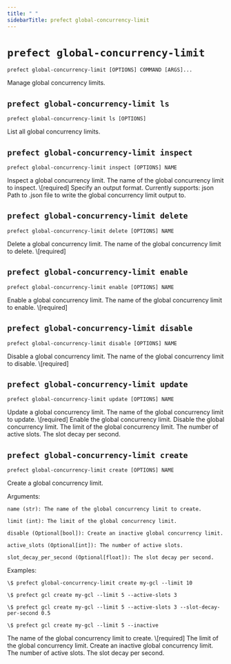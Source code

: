 ```yaml
---
title: " "
sidebarTitle: prefect global-concurrency-limit
---
```


# `prefect global-concurrency-limit`



```command
prefect global-concurrency-limit [OPTIONS] COMMAND [ARGS]...
```



<Info>
Manage global concurrency limits.
</Info>








## `prefect global-concurrency-limit ls`



```command
prefect global-concurrency-limit ls [OPTIONS]
```



<Info>
List all global concurrency limits.
</Info>








## `prefect global-concurrency-limit inspect`



```command
prefect global-concurrency-limit inspect [OPTIONS] NAME
```



<Info>
Inspect a global concurrency limit.
</Info>






<AccordionGroup>


<Accordion title="Arguments" defaultOpen>
<ResponseField name="NAME" type="string" required>
    The name of the global concurrency limit to inspect.  \[required]
</ResponseField>
</Accordion>



<Accordion title="Options" defaultOpen>

<ResponseField name="--output">
    Specify an output format. Currently supports: json
</ResponseField>

<ResponseField name="--file">
    Path to .json file to write the global concurrency limit output to.
</ResponseField>

</Accordion>

</AccordionGroup>



## `prefect global-concurrency-limit delete`



```command
prefect global-concurrency-limit delete [OPTIONS] NAME
```



<Info>
Delete a global concurrency limit.
</Info>






<AccordionGroup>


<Accordion title="Arguments" defaultOpen>
<ResponseField name="NAME" type="string" required>
    The name of the global concurrency limit to delete.  \[required]
</ResponseField>
</Accordion>



</AccordionGroup>



## `prefect global-concurrency-limit enable`



```command
prefect global-concurrency-limit enable [OPTIONS] NAME
```



<Info>
Enable a global concurrency limit.
</Info>






<AccordionGroup>


<Accordion title="Arguments" defaultOpen>
<ResponseField name="NAME" type="string" required>
    The name of the global concurrency limit to enable.  \[required]
</ResponseField>
</Accordion>



</AccordionGroup>



## `prefect global-concurrency-limit disable`



```command
prefect global-concurrency-limit disable [OPTIONS] NAME
```



<Info>
Disable a global concurrency limit.
</Info>






<AccordionGroup>


<Accordion title="Arguments" defaultOpen>
<ResponseField name="NAME" type="string" required>
    The name of the global concurrency limit to disable.  \[required]
</ResponseField>
</Accordion>



</AccordionGroup>



## `prefect global-concurrency-limit update`



```command
prefect global-concurrency-limit update [OPTIONS] NAME
```



<Info>
Update a global concurrency limit.
</Info>






<AccordionGroup>


<Accordion title="Arguments" defaultOpen>
<ResponseField name="NAME" type="string" required>
    The name of the global concurrency limit to update.  \[required]
</ResponseField>
</Accordion>



<Accordion title="Options" defaultOpen>

<ResponseField name="--enable">
    Enable the global concurrency limit.
</ResponseField>

<ResponseField name="--disable">
    Disable the global concurrency limit.
</ResponseField>

<ResponseField name="--limit">
    The limit of the global concurrency limit.
</ResponseField>

<ResponseField name="--active-slots">
    The number of active slots.
</ResponseField>

<ResponseField name="--slot-decay-per-second">
    The slot decay per second.
</ResponseField>

</Accordion>

</AccordionGroup>



## `prefect global-concurrency-limit create`



```command
prefect global-concurrency-limit create [OPTIONS] NAME
```



<Info>
Create a global concurrency limit.

Arguments:

    name (str): The name of the global concurrency limit to create.

    limit (int): The limit of the global concurrency limit.

    disable (Optional[bool]): Create an inactive global concurrency limit.

    active_slots (Optional[int]): The number of active slots.

    slot_decay_per_second (Optional[float]): The slot decay per second.

Examples:

    \$ prefect global-concurrency-limit create my-gcl --limit 10

    \$ prefect gcl create my-gcl --limit 5 --active-slots 3

    \$ prefect gcl create my-gcl --limit 5 --active-slots 3 --slot-decay-per-second 0.5

    \$ prefect gcl create my-gcl --limit 5 --inactive
</Info>






<AccordionGroup>


<Accordion title="Arguments" defaultOpen>
<ResponseField name="NAME" type="string" required>
    The name of the global concurrency limit to create.  \[required]
</ResponseField>
</Accordion>



<Accordion title="Options" defaultOpen>

<ResponseField name="--limit">
    The limit of the global concurrency limit.
</ResponseField>

<ResponseField name="--disable">
    Create an inactive global concurrency limit.
</ResponseField>

<ResponseField name="--active-slots">
    The number of active slots.
</ResponseField>

<ResponseField name="--slot-decay-per-second">
    The slot decay per second.
</ResponseField>

</Accordion>

</AccordionGroup>
